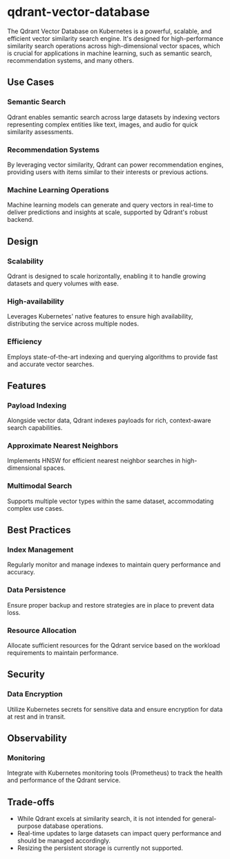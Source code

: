 # qdrant-vector-database
The Qdrant Vector Database on Kubernetes is a powerful, scalable, and efficient vector similarity search engine. It's designed for high-performance similarity search operations across high-dimensional vector spaces, which is crucial for applications in machine learning, such as semantic search, recommendation systems, and many others.

## Use Cases
### Semantic Search
Qdrant enables semantic search across large datasets by indexing vectors representing complex entities like text, images, and audio for quick similarity assessments.

### Recommendation Systems
By leveraging vector similarity, Qdrant can power recommendation engines, providing users with items similar to their interests or previous actions.

### Machine Learning Operations
Machine learning models can generate and query vectors in real-time to deliver predictions and insights at scale, supported by Qdrant's robust backend.

## Design
### Scalability
Qdrant is designed to scale horizontally, enabling it to handle growing datasets and query volumes with ease.

### High-availability
Leverages Kubernetes' native features to ensure high availability, distributing the service across multiple nodes.

### Efficiency
Employs state-of-the-art indexing and querying algorithms to provide fast and accurate vector searches.

## Features
### Payload Indexing
Alongside vector data, Qdrant indexes payloads for rich, context-aware search capabilities.

### Approximate Nearest Neighbors
Implements HNSW for efficient nearest neighbor searches in high-dimensional spaces.

### Multimodal Search
Supports multiple vector types within the same dataset, accommodating complex use cases.

## Best Practices
### Index Management
Regularly monitor and manage indexes to maintain query performance and accuracy.

### Data Persistence
Ensure proper backup and restore strategies are in place to prevent data loss.

### Resource Allocation
Allocate sufficient resources for the Qdrant service based on the workload requirements to maintain performance.

## Security
### Data Encryption
Utilize Kubernetes secrets for sensitive data and ensure encryption for data at rest and in transit.

## Observability
### Monitoring
Integrate with Kubernetes monitoring tools (Prometheus) to track the health and performance of the Qdrant service.

## Trade-offs
* While Qdrant excels at similarity search, it is not intended for general-purpose database operations.
* Real-time updates to large datasets can impact query performance and should be managed accordingly.
* Resizing the persistent storage is currently not supported.
